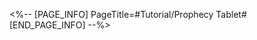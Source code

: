 <%-- [PAGE_INFO]
PageTitle=#Tutorial/Prophecy Tablet#
[END_PAGE_INFO] --%>
{{Tutorial
|sort      = 612501
|title     = Prophecy Tablet
|subtitle  = 
|type      = 
|about     = 
|image1    = Tutorial Prophecy Tablet 1.png{{subst:void|<!--$UPLOAD:<<SpriteOutput/TutorialPic/TutorialPage_612501.png>-<Tutorial Prophecy Tablet 1.png>-<Tutorial Files>>-->}}
|text1     = The Prophecy Tablet is a creation of Oronyx. Solving the puzzle will {{Color|h|nobold=1|make the prophecy come true}}
|image2    = Tutorial Prophecy Tablet 2.png{{subst:void|<!--$UPLOAD:<<SpriteOutput/TutorialPic/TutorialPage_612502.png>-<Tutorial Prophecy Tablet 2.png>-<Tutorial Files>>-->}}
|text2     = Combine the fragments in the operation area to match the pattern on the left and align with the base image in the operation area. The {{Color|h|nobold=1|overlapping parts of the fragments will disappear}}, but if you overlay the fragments again, they will reappear.
|image3    = Tutorial Prophecy Tablet 3.png{{subst:void|<!--$UPLOAD:<<SpriteOutput/TutorialPic/TutorialPage_612503.png>-<Tutorial Prophecy Tablet 3.png>-<Tutorial Files>>-->}}
|text3     = If the puzzle remains unsolved for a period of time, assistance from the Tablet itself can be sought. {{Color|h|nobold=1|({{tt|Tap|on mobile}}/{{tt|Press|on controller}}/{{tt|Click|on keyboard}}) the hint button, then ({{tt|tap|on mobile}}/{{tt|press|on controller}}/{{tt|click|on keyboard}}) any fragment again}} to view the hint
}}
